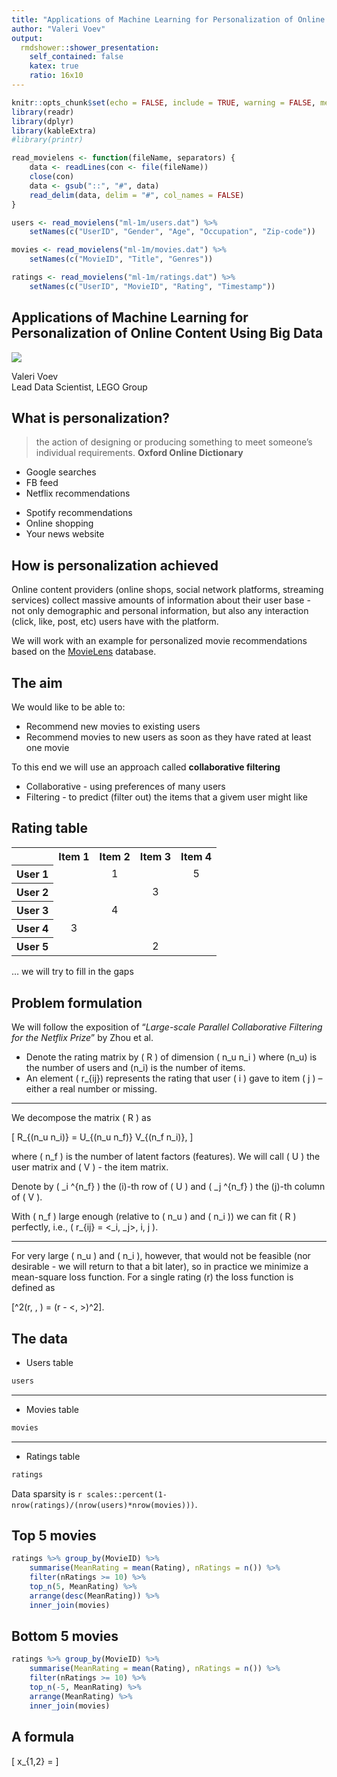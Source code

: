 ```yaml
---
title: "Applications of Machine Learning for Personalization of Online Content Using Big Data"
author: "Valeri Voev"
output:
  rmdshower::shower_presentation:
    self_contained: false
    katex: true
    ratio: 16x10
---
```



```r
knitr::opts_chunk$set(echo = FALSE, include = TRUE, warning = FALSE, message = FALSE)
library(readr)
library(dplyr)
library(kableExtra)
#library(printr)

read_movielens <- function(fileName, separators) {
	data <- readLines(con <- file(fileName))
	close(con)
	data <- gsub("::", "#", data)
	read_delim(data, delim = "#", col_names = FALSE)
}
```

```r
users <- read_movielens("ml-1m/users.dat") %>% 
	setNames(c("UserID", "Gender", "Age", "Occupation", "Zip-code")) 

movies <- read_movielens("ml-1m/movies.dat") %>% 
	setNames(c("MovieID", "Title", "Genres")) 

ratings <- read_movielens("ml-1m/ratings.dat") %>% 
	setNames(c("UserID", "MovieID", "Rating", "Timestamp")) 
```

## Applications of Machine Learning for Personalization of Online Content Using Big Data { .white }

<img src="scifi.jpg" class="cover">

<p class="white">
Valeri Voev <br />
Lead Data Scientist, LEGO Group
</p>


## What is personalization? 

> the action of designing or producing something to meet someone's individual requirements.
**Oxford Online Dictionary**

<div class="double">
<p class="double-flow">
* Google searches
* FB feed
* Netflix recommendations
</p><p class="double-flow">
* Spotify recommendations
* Online shopping
* Your news website
</p>
</div>


## How is personalization achieved


Online content providers (online shops, social network platforms, streaming services) collect massive amounts of information about their user base - not only demographic and personal information, but also any interaction (click, like, post, etc) users have with the platform. 

We will work with an example for personalized movie recommendations based on the [MovieLens](https://grouplens.org/datasets/movielens/1m/) database.


## The aim

We would like to be able to:

* Recommend new movies to existing users
* Recommend movies to new users as soon as they have rated at least one movie

To this end we will use an approach called **collaborative filtering**

* Collaborative - using preferences of many users
* Filtering - to predict (filter out) the items that a givem user might like

## Rating table

<table>
        <tr>
            <th scope="col"></th>
            <th style="text-align:center">Item 1</th>
            <th style="text-align:center">Item 2</th>
            <th style="text-align:center">Item 3</th>
            <th style="text-align:center">Item 4</th>
        </tr>
        <tr>
            <th scope="row">User 1</th>
            <td align = "center">  </td>
            <td align = "center"> 1 </td>
            <td align = "center">  </td>
            <td align = "center"> 5 </td>
        </tr>
        <tr>
            <th scope="row">User 2</th>
            <td align = "center">  </td>
            <td align = "center">  </td>
            <td align = "center"> 3 </td>
            <td align = "center">  </td>
        </tr>
        <tr>
            <th scope="row">User 3</th>
            <td align = "center">  </td>
            <td align = "center"> 4 </td>
            <td align = "center">  </td>
            <td align = "center">  </td>
        </tr>
        <tr>
            <th scope="row">User 4</th>
            <td align = "center"> 3 </td>
            <td align = "center">  </td>
            <td align = "center">  </td>
            <td align = "center">  </td>
        </tr>
        <tr>
            <th scope="row">User 5</th>
            <td align = "center">  </td>
            <td align = "center">  </td>
            <td align = "center"> 2 </td>
            <td align = "center">  </td>
        </tr>
</table>
... we will try to fill in the gaps

## Problem formulation

We will follow the exposition of "*Large-scale Parallel Collaborative Filtering for the Netflix Prize*" by Zhou et al.

* Denote the rating matrix by \( R \) of dimension \( n_u \times n_i \) where \(n_u\) is the number of users and \(n_i\) is the number of items. 
* An element \( r_{ij}\) represents the rating that user  \( i \) gave to item  \( j \) -- either a real number or missing.

___

We decompose the matrix \( R \) as 

\[ R_{(n_u \times n_i)} = U_{(n_u \times n_f)} V_{(n_f \times n_i)}, \]

where \( n_f \) is the number of latent factors (features). We will call \( U \) the user matrix and \( V \) - the item matrix.

Denote by \( \mathbf{u}_i \subseteq \mathbb{R}^{n_f} \) the \(i\)-th row of \( U \) and \( \mathbf{v}_j \subseteq \mathbb{R}^{n_f} \) the \(j\)-th column of \( V \).

With \( n_f \) large enough (relative to \( n_u \) and \( n_i \)) we can fit \( R \) perfectly, i.e., \( r_{ij} = <\mathbf{u}_i, \mathbf{v}_j>, \forall i, j \).

___

For very large \( n_u \) and \( n_i \), however, that would not be feasible (nor desirable - we will return to that a bit later), so in practice we minimize a mean-square loss function. For a single rating \(r\) the loss function is defined as

\[\mathcal{L}^2(r, \mathbf{u}, \mathbf{v}) = (r - <\mathbf{u}, \mathbf{v}>)^2\].

## The data

* Users table

```r
users 
```
___

* Movies table
```r
movies
```

___

* Ratings table
```r
ratings
```
Data sparsity is `r scales::percent(1-nrow(ratings)/(nrow(users)*nrow(movies)))`.

## Top 5 movies
```r
ratings %>% group_by(MovieID) %>% 
	summarise(MeanRating = mean(Rating), nRatings = n()) %>%
	filter(nRatings >= 10) %>% 
	top_n(5, MeanRating) %>% 
	arrange(desc(MeanRating)) %>% 
	inner_join(movies)
```

## Bottom 5 movies
```r
ratings %>% group_by(MovieID) %>% 
	summarise(MeanRating = mean(Rating), nRatings = n()) %>%
	filter(nRatings >= 10) %>% 
	top_n(-5, MeanRating) %>% 
	arrange(MeanRating) %>% 
	inner_join(movies)
```


## A formula

\[ x_{1,2} = \frac{- b \pm \sqrt{b^2 - 4ac}}{2a} \]
